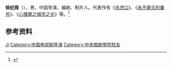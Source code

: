 '''徐纪周'''（{{bd|1976年|12月19日|}}），男，中国导演、编剧、制片人。代表作有《[[杀虎口|杀虎口]]》、《[[永不磨灭的番号|永不磨灭的番号]]》、《[[心理罪之城市之光|心理罪之城市之光]]》等。<ref>{{Cite web|title=徐纪周|url=http://ent.sina.com.cn/ku/star_info_index.d.html?id=fyhryex6277622|accessdate=2020-12-20|work=新浪娱乐}}</ref>

== 参考资料 ==
{{reflist}}

{{中国人物小作品}}

{{Authority control}}
{{DEFAULTSORT:Xu徐}}
[[Category:徐姓|Ji]]
[[Category:中国电视剧导演|Category:中国电视剧导演]]
[[Category:中央戲劇學院校友|Category:中央戲劇學院校友]]